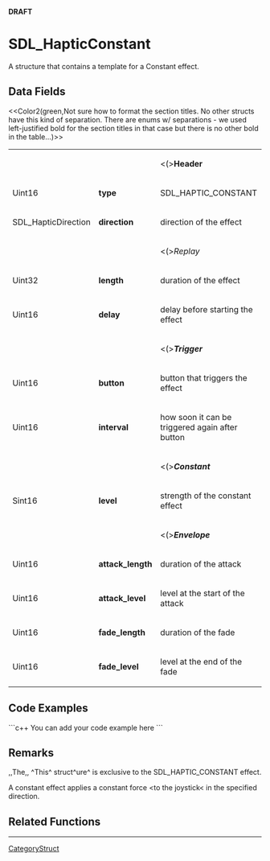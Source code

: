<!-- pragma section-numbers off -->
<!-- pragma disable-camelcase -->
'''DRAFT'''

= SDL_HapticConstant =
A structure that contains a template for a Constant effect.


== Data Fields ==
<<Color2(green,Not sure how to format the section titles. No other structs have this kind of separation. There are enums w/ separations - we used left-justified bold for the section titles in that case but there is no other bold in the table...)>>
{|
|
|
|<(>'''Header'''
|-
|Uint16
|'''type'''
|SDL_HAPTIC_CONSTANT
|-
|SDL_HapticDirection
|'''direction'''
|direction of the effect
|-
|
|
|<(>''Replay''
|-
|Uint32
|'''length'''
|duration of the effect
|-
|Uint16
|'''delay'''
|delay before starting the effect
|-
|
|
|<(>'''''Trigger'''''
|-
|Uint16
|'''button'''
|button that triggers the effect
|-
|Uint16
|'''interval'''
|how soon it can be triggered again after button
|-
|
|
|<(>'''''Constant'''''
|-
|Sint16
|'''level'''
|strength of the constant effect
|-
|
|
|<(>'''''Envelope'''''
|-
|Uint16
|'''attack_length'''
|duration of the attack
|-
|Uint16
|'''attack_level'''
|level at the start of the attack
|-
|Uint16
|'''fade_length'''
|duration of the fade
|-
|Uint16
|'''fade_level'''
|level at the end of the fade
|}

== Code Examples ==
```c++
You can add your code example here
```

== Remarks ==
,,The,, ^This^ struct^ure^ is exclusive to the SDL_HAPTIC_CONSTANT effect.

A constant effect applies a constant force <to the joystick< in the specified direction.

== Related Functions ==

----
[[CategoryStruct]]

